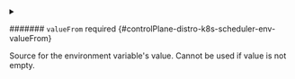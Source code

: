 

<PartialName />


<PartialValue />



<details className="config-field" data-expandable="true">
<summary>

####### `valueFrom` <span className="config-field-required" data-required="false">required</span> <span className="config-field-type"></span> <span className="config-field-default"></span> <span className="config-field-enum"></span> {#controlPlane-distro-k8s-scheduler-env-valueFrom}

Source for the environment variable's value. Cannot be used if value is not empty.

</summary>

<PartialValuefromreference />


</details>
